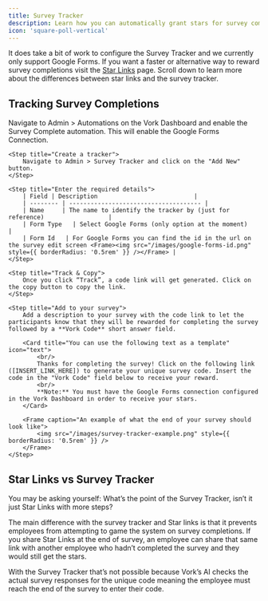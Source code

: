 ```yaml
---
title: Survey Tracker
description: Learn how you can automatically grant stars for survey completions.
icon: 'square-poll-vertical'
---
```


<Note> It does take a bit of work to configure the Survey Tracker and we currently only support Google Forms. If you want a faster or alternative way to reward survey completions visit the [Star Links](/admin/star-links) page. Scroll down to learn more about the differences between star links and the survey tracker.</Note>

## Tracking Survey Completions


<Steps>
    <Step title="Enable the Automation">
        Navigate to Admin > Automations on the Vork Dashboard and enable the Survey Complete automation. This will enable the Google Forms Connection.
    </Step>

    <Step title="Create a tracker">
        Navigate to Admin > Survey Tracker and click on the "Add New" button.
    </Step>

    <Step title="Enter the required details">
        | Field | Description                           |
        | -------- | ------------------------------------- |
        | Name     | The name to identify the tracker by (just for reference)                  |
        | Form Type   | Select Google Forms (only option at the moment)                       |
        | Form Id   | For Google Forms you can find the id in the url on the survey edit screen <Frame><img src="/images/google-forms-id.png" style={{ borderRadius: '0.5rem' }} /></Frame> |
    </Step>

    <Step title="Track & Copy">
        Once you click “Track”, a code link will get generated. Click on the copy button to copy the link.
    </Step>

    <Step title="Add to your survey">
        Add a description to your survey with the code link to let the participants know that they will be rewarded for completing the survey followed by a **Vork Code** short answer field.

        <Card title="You can use the following text as a template" icon="text">
            <br/>
            Thanks for completing the survey! Click on the following link ([INSERT_LINK_HERE]) to generate your unique survey code. Insert the code in the "Vork Code" field below to receive your reward.
            <br/>
            **Note:** You must have the Google Forms connection configured in the Vork Dashboard in order to receive your stars.
        </Card>

        <Frame caption="An example of what the end of your survey should look like">
            <img src="/images/survey-tracker-example.png" style={{ borderRadius: '0.5rem' }} />
        </Frame>
    </Step>
</Steps>

## Star Links vs Survey Tracker

You may be asking yourself: What’s the point of the Survey Tracker, isn’t it just Star Links with more steps?

The main difference with the survey tracker and Star links is that it prevents employees from attempting to game the system on survey completions. If you share Star Links at the end of survey, an employee can share that same link with another employee who hadn’t completed the survey and they would still get the stars.

With the Survey Tracker that’s not possible because Vork’s AI checks the actual survey responses for the unique code meaning the employee must reach the end of the survey to enter their code.